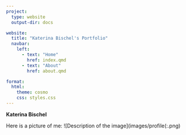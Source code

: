 ```yaml
---
project:
  type: website
  output-dir: docs

website:
  title: "Katerina Bischel's Portfolio"
  navbar:
    left:
      - text: "Home"
        href: index.qmd
      - text: "About"
        href: about.qmd

format:
  html:
    theme: cosmo
    css: styles.css
---
```


**Katerina Bischel**

Here is a picture of me:
\![Description of the image\](images/profile(:.png)
